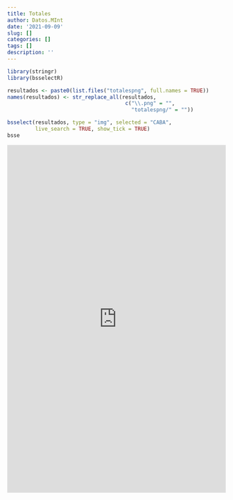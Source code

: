 ```yaml
---
title: Totales
author: Datos.MInt
date: '2021-09-09'
slug: []
categories: []
tags: []
description: ''
---
```

```r
library(stringr)
library(bsselectR)

resultados <- paste0(list.files("totalespng", full.names = TRUE))
names(resultados) <- str_replace_all(resultados, 
                                      c("\\.png" = "", 
                                        "totalespng/" = ""))

bsselect(resultados, type = "img", selected = "CABA", 
         live_search = TRUE, show_tick = TRUE)
bsse
```


```{=html}
<iframe height="800" width="100%" frameborder="no" src="https://paso2021.netlify.app/static/index.html"> </iframe>
```


